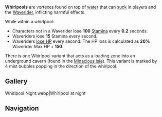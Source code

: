 {{Terminology Infobox
|image        = Whirlpool.webp
|type         = Exploration
|region       = Golden Apple Archipelago
|region2      = Inazuma
}}
'''Whirlpools''' are vortexes found on top of [[water]] that can [[Vacuum Field|suck]] in players and the [[Waverider]], inflicting harmful effects.

While within a whirlpool:
* Characters not in a Waverider lose '''100''' [[Stamina]] every '''0.2''' seconds.
* Waveriders lose '''15''' Stamina every second.
* Waveriders [[Health/HP Loss|lose HP]] every second. The HP loss is calculated as '''20%''' Waverider Max HP + '''150'''.

There is one Whirlpool variant that acts as a loading zone into an underground cavern (found in the [[Minacious Isle#Underwater Ruins|Minacious Isle]]). This variant is marked by 4 mist bubbles popping in the direction of the whirlpool.

==Gallery==
<gallery hideaddbutton="true" captionalign="center">
Whirlpool Night.webp|Whirlpool at night
</gallery>

==Navigation==
{{Exploration Navbox}}
